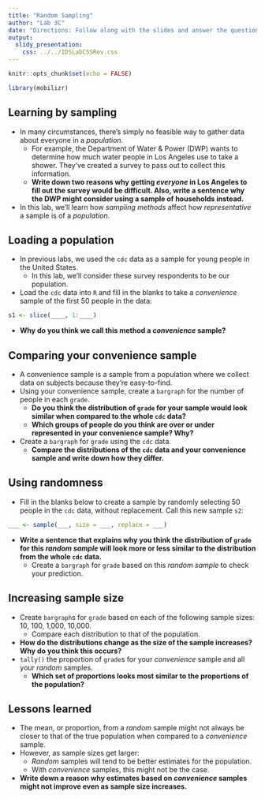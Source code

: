 ```yaml
---
title: "Random Sampling"
author: "Lab 3C"
date: "Directions: Follow along with the slides and answer the questions in **red** font in your journal."
output: 
  slidy_presentation: 
    css: ../../IDSLabCSSRev.css
---
```


```r
knitr::opts_chunk$set(echo = FALSE)
```

```r
library(mobilizr)
```

## Learning by sampling

- In many circumstances, there's simply no feasible way to gather data about everyone in a _population_.
    - For example, the Department of Water & Power (DWP) wants to determine how much water people in Los Angeles use to take a shower. They've created a survey to pass out to collect this information.
    - **Write down two reasons why getting _everyone_ in Los Angeles to fill out the survey would be difficult. Also, write a sentence why the DWP might consider using a sample of households instead.**
    
- In this lab, we'll learn how _sampling methods_ affect how _representative_ a sample is of a _population_.


## Loading a population

- In previous labs, we used the `cdc` data as a sample for young people in the United States. 
    - In this lab, we'll consider these survey respondents to be our population.
- Load the `cdc` data into `R` and fill in the blanks to take a _convenience_ sample of the first 50 people in the data:

```r
s1 <- slice(____, 1:____)
```

- **Why do you think we call this method a _convenience_ sample?**


## Comparing your convenience sample

- A convenience sample is a sample from a population where we collect data on subjects because they're easy-to-find.
- Using your convenience sample, create a `bargraph` for the number of people in each `grade`.
    - **Do you think the distribution of `grade` for your sample would look similar when compared to the whole `cdc` data?**
    - **Which groups of people do you think are over or under represented in your convenience sample? Why?**
- Create a `bargraph` for `grade` using the `cdc` data.
    - **Compare the distributions of the `cdc` data and your convenience sample and write down how they differ.**


## Using randomness

- Fill in the blanks below to create a sample by randomly selecting 50 people in the `cdc` data, without replacement. Call this new sample `s2`:

```r
___ <- sample(___, size = ___, replace = ___)
```

- **Write a sentence that explains why you think the distribution of `grade` for this _random sample_ will look more or less similar to the distribution from the whole `cdc` data.**
    - Create a `bargraph` for `grade` based on this _random sample_ to check your prediction.
    

## Increasing sample size

- Create `bargraph`s for `grade` based on each of the following sample sizes: 10, 100, 1,000, 10,000.
     - Compare each distribution to that of the population.
- **How do the distributions change as the size of the sample increases? Why do you think this occurs?**
- `tally()` the proportion of `grade`s for your _convenience_ sample and all your _random_ samples. 
    - **Which set of proportions looks most similar to the proportions of the population?**
    

## Lessons learned

- The mean, or proportion, from a _random_ sample might not always be closer to that of the true population when compared to a _convenience_ sample. 
- However, as sample sizes get larger: 
    - _Random_ samples will tend to be better estimates for the population.
    -  With _convenience_ samples, this might not be the case.
- **Write down a reason why estimates based on _convenience_ samples might not improve even as sample size increases.**
